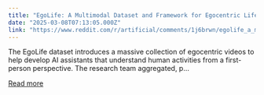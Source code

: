 ```yaml
---
title: "EgoLife: A Multimodal Dataset and Framework for Egocentric Life Assistance using AI-Powered Wearables"
date: "2025-03-08T07:13:05.000Z"
link: "https://www.reddit.com/r/artificial/comments/1j6brwn/egolife_a_multimodal_dataset_and_framework_for/"
---
```


The EgoLife dataset introduces a massive collection of egocentric videos to help develop AI assistants that understand human activities from a first-person perspective. The research team aggregated, p...

[Read more](https://www.reddit.com/r/artificial/comments/1j6brwn/egolife_a_multimodal_dataset_and_framework_for/)
